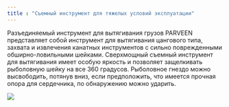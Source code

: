 ```yaml
---
title : "Съемный инструмент для тяжелых условий эксплуатации"
---
```


Разъединяемый инструмент для вытягивания грузов PARVEEN представляет собой инструмент для вытягивания цангового типа, захвата и извлечения канатных инструментов с сильно поврежденными обширно-ловильными шейками. Сверхмощный съемный инструмент для вытягивания имеет особую яркость и позволяет защелкивать рыболовную шейку на все 360 градусов. Рыболовное гнездо можно высвободить, потянув вниз, если предположить, что имеется прочная опора для сердечника, по обнаружению можно ударить.

<img src="./heavy-duty-releasable-pulling-tool.png" />